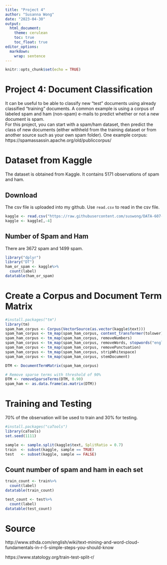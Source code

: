 ```yaml
---
title: "Project 4"
author: "Susanna Wong"
date: "2023-04-30"
output:
  html_document:
    theme: cerulean
    toc: true
    toc_float: true
editor_options: 
  markdown: 
    wrap: sentence
---
```


```r
knitr::opts_chunk$set(echo = TRUE)
```

# Project 4: Document Classification
It can be useful to be able to classify new "test" documents using already classified "training" documents.  A common example is using a corpus of labeled spam and ham (non-spam) e-mails to predict whether or not a new document is spam.  
For this project, you can start with a spam/ham dataset, then predict the class of new documents (either withheld from the training dataset or from another source such as your own spam folder).   One example corpus:   https://spamassassin.apache.org/old/publiccorpus/ 

# Dataset from Kaggle {.tabset}

The dataset is obtained from Kaggle. It contains 5171 observations of spam and ham. 

## Download 

The csv file is uploaded into my github. 
Use `read.csv` to read in the csv file. 
```r
kaggle <- read.csv("https://raw.githubusercontent.com/suswong/DATA-607-Project-4/main/spam_ham_dataset.csv")
kaggle <- kaggle[,-4]
```

## Number of Spam and Ham
There are 3672 spam and 1499 spam. 
```r
library("dplyr")
library("DT")
ham_or_spam <- kaggle%>%
  count(label)
datatable(ham_or_spam)
```

# Create a Corpus and Document Term Matrix

```r

#install.packages("tm")
library(tm)
spam_ham_corpus <- Corpus(VectorSource(as.vector(kaggle$text)))
spam_ham_corpus <- tm_map(spam_ham_corpus, content_transformer(tolower))
spam_ham_corpus <- tm_map(spam_ham_corpus, removeNumbers)
spam_ham_corpus <- tm_map(spam_ham_corpus, removeWords, stopwords("english"))
spam_ham_corpus <- tm_map(spam_ham_corpus, removePunctuation)
spam_ham_corpus <- tm_map(spam_ham_corpus, stripWhitespace)
spam_ham_corpus <- tm_map(spam_ham_corpus, stemDocument)

DTM <- DocumentTermMatrix(spam_ham_corpus)

# Remove sparse terms with threshold of 90%
DTM <- removeSparseTerms(DTM, 0.90)
spam_ham <- as.data.frame(as.matrix(DTM))

```

# Training and Testing

70% of the observation will be used to train and 30% for testing.
```r
#install.packages("caTools")
library(caTools)
set.seed(1111)

sample <- sample.split(kaggle$text, SplitRatio = 0.7)
train  <- subset(kaggle, sample == TRUE)
test   <- subset(kaggle, sample == FALSE)
``` 

## Count number of spam and ham in each set 

```r
train_count <- train%>%
  count(label)
datatable(train_count)
```
```r
test_count <- test%>%
  count(label)
datatable(test_count)
```

# Source
http://www.sthda.com/english/wiki/text-mining-and-word-cloud-fundamentals-in-r-5-simple-steps-you-should-know

https://www.statology.org/train-test-split-r/